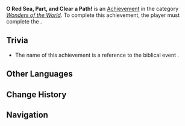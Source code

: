 {{Stub}}
{{Achievement Infobox
|id           = 81497
|order id     = 1481
|category     = Wonders of the World
|description  = Complete the trials of the Sage of Stolen Flame together with your [[Saurian]] companion, and open a path to the bottom of the lava.
|requirements = Complete ''[[Revelations from the Past]]''
|primogems    = 5
|tracking     = 
|topic        = 
|type         = Quest
|hidden       = 1
|set          = 
}}
'''O Red Sea, Part, and Clear a Path!''' is an [[Achievement]] in the category ''[[Wonders of the World]]''. To complete this achievement, the player must complete the {{Quest|Revelations from the Past}}.
<!--
==Gameplay Notes==
*

==Gallery==
{{Preview
|size=300px
|file=
|caption=
}}

==Video Guides==
{{EVT
|video1   = 
|caption1 = 
}}
-->
==Trivia==
* The name of this achievement is a reference to the biblical event {{w|Parting of the Red Sea}}.

==Other Languages==
{{Other Languages
|en       = O Red Sea, Part, and Clear a Path!
|zhs      = 红海啊，让开道路吧…
|zhs_rm   = 
|zht      = 紅海啊，開路吧…
|zht_rm   = 
|zh_tl    = 
|ja       = 海よ、道を開けたまえ…
|ja_rm    = Umi yo, Michi wo Aketamae...
|ja_tl    = O Sea, Open a Path...
|ko       = 홍해여, 갈라져라…
|ko_tl    = 
|es       = ¡Oh, mar de llamas, ábrete!
|es_tl    = O, Sea of Flames, Open Up!
|fr       = Ô, mer rouge, sépare-toi et crée un chemin !
|fr_tl    = O Red Sea, Part, and Create a Path!
|ru       = Красное море, расступись...
|ru_tl    = Red Sea, Part...
|th       = ทะเลแดงเอ๋ย จงแหวกเส้นทางออกเสีย...
|th_rm    = 
|th_tl    = 
|vi       = Biển Màu Đỏ Ơi, Mở Đường Ra Đi...
|vi_tl    = 
|de       = Rotes Meer, teile dich, enthülle den Weg ...
|de_tl    = Red Sea, Part, Reveal the Path ...
|id       = Terbelahlah Laut Merah!
|id_tl    = The Red Sea, Part!
|pt       = Ó, Mar Vermelho, Abra e Revele o Caminho!
|pt_tl    = O, Red Sea, Part and Reveal the Path!
|tr       = Ey Kızıl Deniz, Yarıl ve Yolu Aç!
|tr_tl    = 
|it       = O mare color del fuoco, dividiti e libera il passaggio!
|it_tl    = 
}}

==Change History==
{{Change History|5.0}}
<!--
==References==
{{Reflist}}
-->
==Navigation==
{{Achievement Navbox}}